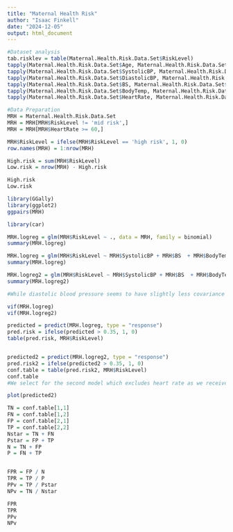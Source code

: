 ---
title: "Maternal Health Risk"
author: "Isaac Finkell"
date: "2024-12-05"
output: html_document
---
```{r}
#Dataset analysis
tab.risklev = table(Maternal.Health.Risk.Data.Set$RiskLevel)
tapply(Maternal.Health.Risk.Data.Set$Age, Maternal.Health.Risk.Data.Set$RiskLevel, mean, na.rm = TRUE)
tapply(Maternal.Health.Risk.Data.Set$SystolicBP, Maternal.Health.Risk.Data.Set$RiskLevel, mean, na.rm = TRUE)
tapply(Maternal.Health.Risk.Data.Set$DiastolicBP, Maternal.Health.Risk.Data.Set$RiskLevel, mean, na.rm = TRUE)
tapply(Maternal.Health.Risk.Data.Set$BS, Maternal.Health.Risk.Data.Set$RiskLevel, mean, na.rm = TRUE)
tapply(Maternal.Health.Risk.Data.Set$BodyTemp, Maternal.Health.Risk.Data.Set$RiskLevel, mean, na.rm = TRUE)
tapply(Maternal.Health.Risk.Data.Set$HeartRate, Maternal.Health.Risk.Data.Set$RiskLevel, mean, na.rm = TRUE)
```

```{r setup, include=FALSE}
#Data Preparation
MRH = Maternal.Health.Risk.Data.Set
MRH = MRH[MRH$RiskLevel != 'mid risk',]
MRH = MRH[MRH$HeartRate >= 60,]

MRH$RiskLevel = ifelse(MRH$RiskLevel == 'high risk', 1, 0)
row.names(MRH) = 1:nrow(MRH)
```

```{r}
High.risk = sum(MRH$RiskLevel)
Low.risk = nrow(MRH) - High.risk

High.risk
Low.risk
```


```{r}
library(GGally)
library(ggplot2)
ggpairs(MRH)
```

```{r}
library(car)

MRH.logreg = glm(MRH$RiskLevel ~ ., data = MRH, family = binomial)
summary(MRH.logreg)

MRH.logreg = glm(MRH$RiskLevel ~ MRH$SystolicBP + MRH$BS  + MRH$BodyTemp + MRH$HeartRate, data = MRH, family = binomial)
summary(MRH.logreg)

MRH.logreg2 = glm(MRH$RiskLevel ~ MRH$SystolicBP + MRH$BS  + MRH$BodyTemp, data = MRH, family = binomial)
summary(MRH.logreg2)

#While diastolic blood pressure seems to have slightly less covariance with other predictors than systolic bp, systolic is more statistically significant and appears to lead to a more accurate confusion matrix

vif(MRH.logreg)
vif(MRH.logreg2)
```
```{r}
predicted = predict(MRH.logreg, type = "response")
pred.risk = ifelse(predicted > 0.35, 1, 0)
table(pred.risk, MRH$RiskLevel)


predicted2 = predict(MRH.logreg2, type = "response")
pred.risk2 = ifelse(predicted2 > 0.35, 1, 0)
conf.table = table(pred.risk2, MRH$RiskLevel)
conf.table
#We select for the second model which excludes heart rate as we receive a better confusion matrix
```
```{r}
plot(predicted2)
```

```{r}
TN = conf.table[1,1]
FN = conf.table[1,2]
FP = conf.table[2,1]
TP = conf.table[2,2]
Nstar = TN + FN
Pstar = FP + TP
N = TN + FP
P = FN + TP


FPR = FP / N
TPR = TP / P
PPv = TP / Pstar
NPv = TN / Nstar

FPR
TPR
PPv
NPv
```





